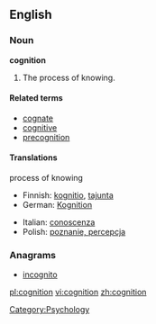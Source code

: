 ==English==

===Noun===
{{wikipedia}}
'''cognition'''
#The process of knowing.

====Related terms====
*[[cognate]]
*[[cognitive]]
*[[precognition]]

====Translations====
;process of knowing
{{top}}
*Finnish: [[kognitio]], [[tajunta]]
*German: [[Kognition]] {{f}}
{{mid}}
*Italian: [[conoscenza]] {{m}}
*Polish: [[poznanie, percepcja]] {{n}}
{{bottom}}

===Anagrams===
*[[incognito]]

[[Category:Psychology]]

[[pl:cognition]]
[[vi:cognition]]
[[zh:cognition]]